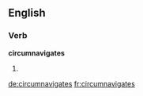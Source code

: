 
==English==

===Verb===
'''circumnavigates'''

# {{third-person singular of|[[circumnavigate]]}}

[[de:circumnavigates]]
[[fr:circumnavigates]]